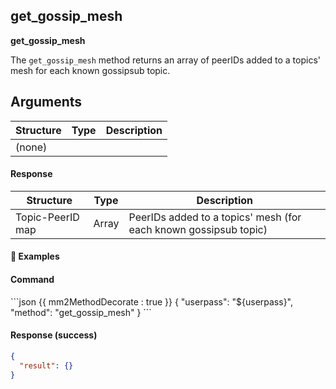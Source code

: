 ## get_gossip_mesh

**get_gossip_mesh**

The `get_gossip_mesh` method returns an array of peerIDs added to a topics' mesh for each known gossipsub topic.

## Arguments

| Structure | Type | Description |
| --------- | ---- | ----------- |
| (none)    |      |             |

#### Response

| Structure        | Type  | Description                                                      |
| ---------------- | ----- | ---------------------------------------------------------------- |
| Topic-PeerID map | Array | PeerIDs added to a topics' mesh (for each known gossipsub topic) |

#### 📌 Examples

#### Command

<CodeGroup title="" tag="POST" label="get_gossip_mesh">
```json {{ mm2MethodDecorate : true }}
{
  "userpass": "${userpass}",
  "method": "get_gossip_mesh"
}
```
</CodeGroup>


<CollapsibleSection expandedText='Hide Response' collapsedText='Show Response'>

#### Response (success)

```json
{
  "result": {}
}
```

</CollapsibleSection>
